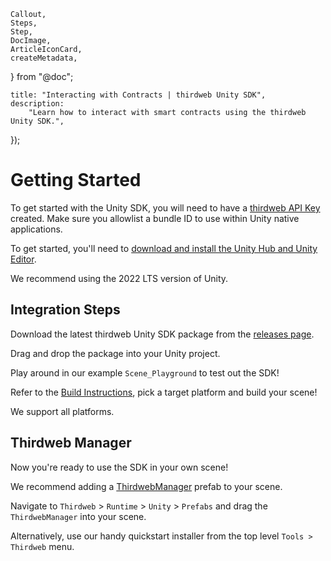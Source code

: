 	Callout,
	Steps,
	Step,
	DocImage,
	ArticleIconCard,
	createMetadata,
} from "@doc";

	title: "Interacting with Contracts | thirdweb Unity SDK",
	description:
		"Learn how to interact with smart contracts using the thirdweb Unity SDK.",
});

# Getting Started

<Callout variant='info' title="API Key Required">

To get started with the Unity SDK, you will need to have a [thirdweb API Key](https://thirdweb.com/create-api-key) created. Make sure you allowlist a bundle ID to use within Unity native applications.

</Callout>

To get started, you'll need to [download and install the Unity Hub and Unity Editor](https://unity.com/download).

We recommend using the 2022 LTS version of Unity.

## Integration Steps

<Steps>

<Step title="Unity Package Download" >

Download the latest thirdweb Unity SDK package from the [releases page](https://github.com/thirdweb-dev/unity/releases).

</Step>

<Step title="Unity Package Import" >

Drag and drop the package into your Unity project. 

</Step>

<Step title="Test it!" >

Play around in our example `Scene_Playground` to test out the SDK!

</Step>

<Step title="Build it!" >

Refer to the [Build Instructions](/unity/v5/build-instructions), pick a target platform and build your scene!

We support all platforms.

</Step>

</Steps>

## Thirdweb Manager

Now you're ready to use the SDK in your own scene!

We recommend adding a [ThirdwebManager](/unity/v5/thirdwebmanager) prefab to your scene.

Navigate to `Thirdweb` > `Runtime` > `Unity` > `Prefabs` and drag the `ThirdwebManager` into your scene.

Alternatively, use our handy quickstart installer from the top level `Tools > Thirdweb` menu.

<ArticleIconCard
	href="/unity/v5/thirdwebmanager"
	icon={GraduationCap}
	title="Learn more about the ThirdwebManager"
/>
